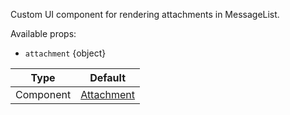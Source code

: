 Custom UI component for rendering attachments in MessageList.

Available props:

- `attachment` {object}

| Type | Default |
| ------------------ | ------------ |
| Component | [Attachment](/reactnative/ui-components/attachment) |
